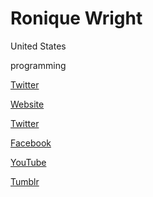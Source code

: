 # Ronique Wright

<Location>

United States

</Location>

<Skills>

programming

</Skills>

<Personal>

[Twitter](https://twitter.com/roniquewright)

</Personal>

<Business>

[Website](http://morefiregames.com)

[Twitter](https://twitter.com/MoreFireGames)

[Facebook](http://facebook.com/MoreFireGames)

[YouTube](https://www.youtube.com/c/MoreFireGames)

[Tumblr](http://morefiregames.tumblr.com)

</Business>



